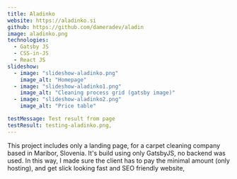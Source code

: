 ```yaml
---
title: Aladinko
website: https://aladinko.si
github: https://github.com/dameradev/aladin
image: aladinko.png
technologies:
  - Gatsby JS
  - CSS-in-JS
  - React JS
slideshow:
  - image: "slideshow-aladinko.png"
    image_alt: "Homepage"
  - image: "slideshow-aladinko1.png"
    image_alt: "Cleaning process grid (gatsby image)"
  - image: "slideshow-aladinko2.png"
    image_alt: "Price table"

testMessage: Test result from page
testResult: testing-aladinko.png,
---
```


This project includes only a landing page, for a carpet cleaning company based in Maribor, Slovenia. It's build using only GatsbyJS, no backend was used. In this way, I made sure the client has to pay the minimal amount (only hosting), and get slick looking fast and SEO friendly website,
